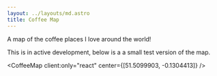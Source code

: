 ```yaml
---
layout: ../layouts/md.astro
title: Coffee Map
---
```



A map of the coffee places I love around the world!

This is in active development, below is a a small test version of the map.

<CoffeeMap client:only="react" center={[51.5099903, -0.1304413]} />
